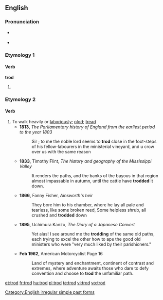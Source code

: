 ==English==

===Pronunciation===
* {{a|UK}} {{IPA|/ˈtɹɒd/}}
: {{rhymes|ɒd}}
* {{a|US}} {{IPA|/ˈtɹɑd/}}

===Etymology 1===


====Verb====
'''trod'''

# {{simple past of|tread}}

[[Category:English irregular simple past forms]]

===Etymology 2===
{{rfe}}<!--Presumably connexted to [[tread]], [[trot]], [[plod]]-->

====Verb====
{{en-verb|trod|d|ed}}

# To walk heavily or [[laboriously]]; [[plod]]; [[tread]]
#* '''1813''', ''The Parliamentary history of England from the earliest period to the year 1803''
#*:Sir ; to me the noble lord seems to '''trod''' close in the foot-steps of his fellow-labourers in the ministerial vineyard, and u crow over us with the same reason
#* '''1833''', Timothy Flint, ''The history and geography of the Mississippi Valley''
#*: It renders the paths, and the banks of the bayous in that region almost impassable in autumn, until the cattle have '''trodded''' it down. 
#* '''1866''', Fanny Fisher, ''Ainsworth's heir'' 
#*:They bore him to his chamber, where he lay all pale and tearless, like some broken reed, Some helpless shrub, all crushed and '''trodded''' down
#* '''1895''', Uchimura Kanzo, ''The Diary of a Japanese Convert''
#*:Yet alas! I see around me the '''trodding''' of the same old paths, each trying to excel the other how to ape the good old ministers who were "very much liked by their parishioners."
#* '''Feb 1962''', American Motorcyclist Page 16
#*:Land of mystery and enchantment, continent of contrast and extremes, where adventure awaits those who dare to defy convention and choose to '''trod''' the unfamiliar path.

[[et:trod]]
[[fr:trod]]
[[hu:trod]]
[[pl:trod]]
[[te:trod]]
[[vi:trod]]
[[vo:trod]]